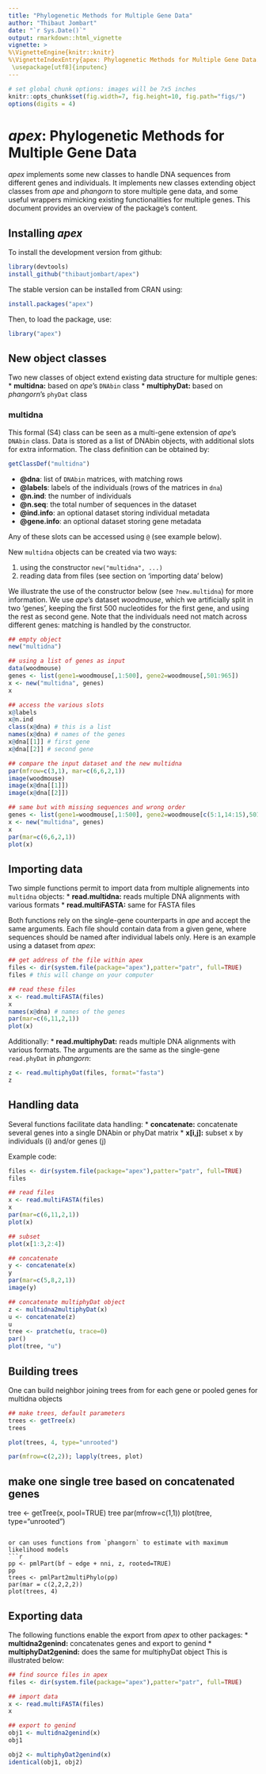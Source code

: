 ```yaml
---
title: "Phylogenetic Methods for Multiple Gene Data"
author: "Thibaut Jombart"
date: "`r Sys.Date()`"
output: rmarkdown::html_vignette
vignette: >
%\VignetteEngine{knitr::knitr}
%\VignetteIndexEntry{apex: Phylogenetic Methods for Multiple Gene Data.}
 \usepackage[utf8]{inputenc}
---
```



```r
# set global chunk options: images will be 7x5 inches
knitr::opts_chunk$set(fig.width=7, fig.height=10, fig.path="figs/")
options(digits = 4)
```

*apex*: Phylogenetic Methods for Multiple Gene Data
=================================================
*apex* implements some new classes to handle DNA sequences from different genes and individuals.
It implements new classes extending object classes from *ape* and *phangorn* to store multiple gene data, and some useful wrappers mimicking existing functionalities for multiple genes.
This document provides an overview of the package's content.


Installing *apex*
-------------
To install the development version from github:
```r
library(devtools)
install_github("thibautjombart/apex")
```

The stable version can be installed from CRAN using:
```r
install.packages("apex")
```

Then, to load the package, use:
```r
library("apex")
```


New object classes
------------------
Two new classes of object extend existing data structure for multiple genes:
* **multidna:** based on *ape*'s `DNAbin` class
* **multiphyDat:** based on *phangorn*'s `phyDat` class

###  multidna
This formal (S4) class can be seen as a multi-gene extension of *ape*'s `DNAbin` class.
Data is stored as a list of DNAbin objects, with additional slots for extra information.
The class definition can be obtained by:
```r
getClassDef("multidna")
```
* **@dna**: list of `DNAbin` matrices, with matching rows
* **@labels**: labels of the individuals (rows of the matrices in `dna`)
* **@n.ind**: the number of individuals
* **@n.seq**: the total number of sequences in the dataset
* **@ind.info**: an optional dataset storing individual metadata 
* **@gene.info**: an optional dataset storing gene metadata 

Any of these slots can be accessed using `@` (see example below).

New `multidna` objects can be created via two ways:

1. using the constructor `new("multidna", ...)`
2. reading data from files (see section on 'importing data' below)

We illustrate the use of the constructor below (see `?new.multidna`) for more information.
We use *ape*'s dataset *woodmouse*, which we artificially split in two 'genes', keeping the first 500 nucleotides for the first gene, and using the rest as second gene. Note that the individuals need not match across different genes: matching is handled by the constructor.

```r
## empty object
new("multidna")

## using a list of genes as input
data(woodmouse)
genes <- list(gene1=woodmouse[,1:500], gene2=woodmouse[,501:965])
x <- new("multidna", genes)
x

## access the various slots
x@labels
x@n.ind
class(x@dna) # this is a list
names(x@dna) # names of the genes
x@dna[[1]] # first gene
x@dna[[2]] # second gene

## compare the input dataset and the new multidna
par(mfrow=c(3,1), mar=c(6,6,2,1))
image(woodmouse)
image(x@dna[[1]])
image(x@dna[[2]])

## same but with missing sequences and wrong order
genes <- list(gene1=woodmouse[,1:500], gene2=woodmouse[c(5:1,14:15),501:965])
x <- new("multidna", genes)
x
par(mar=c(6,6,2,1))
plot(x)
```



Importing data
--------------
Two simple functions permit to import data from multiple alignements into `multidna` objects:
* **read.multidna:** reads multiple DNA alignments with various formats
* **read.multiFASTA:** same for FASTA files

Both functions rely on the single-gene counterparts in *ape* and accept the same arguments.
Each file should contain data from a given gene, where sequences should be named after individual labels only.
Here is an example using a dataset from *apex*:
```r
## get address of the file within apex
files <- dir(system.file(package="apex"),patter="patr", full=TRUE)
files # this will change on your computer

## read these files
x <- read.multiFASTA(files)
x
names(x@dna) # names of the genes
par(mar=c(6,11,2,1))
plot(x)
```

Additionally:
* **read.multiphyDat:** reads multiple DNA alignments with various formats.
The arguments are the same as the single-gene `read.phyDat` in *phangorn*:
```r
z <- read.multiphyDat(files, format="fasta")
z
```


Handling data
--------------
Several functions facilitate data handling:
* **concatenate:** concatenate several genes into a single DNAbin or phyDat matrix
* **x[i,j]:** subset x by individuals (i) and/or genes (j)

Example code:
```r
files <- dir(system.file(package="apex"),patter="patr", full=TRUE)
files

## read files
x <- read.multiFASTA(files)
x
par(mar=c(6,11,2,1))
plot(x)

## subset
plot(x[1:3,2:4])
```

```r
## concatenate
y <- concatenate(x)
y
par(mar=c(5,8,2,1))
image(y)

## concatenate multiphyDat object
z <- multidna2multiphyDat(x)
u <- concatenate(z)
u
tree <- pratchet(u, trace=0)
par()
plot(tree, "u")
```

Building trees
---------------
One can build neighbor joining trees from for each gene or pooled genes for multidna objects
```r
## make trees, default parameters
trees <- getTree(x)
trees
```
```r
plot(trees, 4, type="unrooted")
```
```r
par(mfrow=c(2,2)); lapply(trees, plot)
```

## make one single tree based on concatenated genes
tree <- getTree(x, pool=TRUE)
tree
par(mfrow=c(1,1))
plot(tree, type="unrooted")
```

or can uses functions from `phangorn` to estimate with maximum likelihood models
```r
pp <- pmlPart(bf ~ edge + nni, z, rooted=TRUE)
pp
trees <- pmlPart2multiPhylo(pp)
par(mar = c(2,2,2,2))
plot(trees, 4)
```


Exporting data
---------------
The following functions enable the export from *apex* to other packages:
* **multidna2genind:** concatenates genes and export to genind
* **multiphyDat2genind:** does the same for multiphyDat object
This is illustrated below:
```r
## find source files in apex
files <- dir(system.file(package="apex"),patter="patr", full=TRUE)

## import data
x <- read.multiFASTA(files)
x

## export to genind
obj1 <- multidna2genind(x)
obj1

obj2 <- multiphyDat2genind(x)
identical(obj1, obj2)
```
